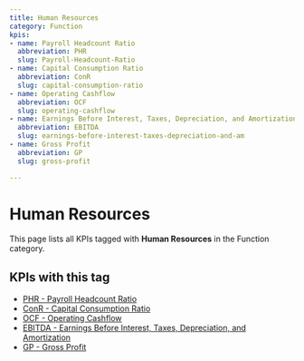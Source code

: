 ```yaml
---
title: Human Resources
category: Function
kpis:
- name: Payroll Headcount Ratio
  abbreviation: PHR
  slug: Payroll-Headcount-Ratio
- name: Capital Consumption Ratio
  abbreviation: ConR
  slug: capital-consumption-ratio
- name: Operating Cashflow
  abbreviation: OCF
  slug: operating-cashflow
- name: Earnings Before Interest, Taxes, Depreciation, and Amortization
  abbreviation: EBITDA
  slug: earnings-before-interest-taxes-depreciation-and-am
- name: Gross Profit
  abbreviation: GP
  slug: gross-profit

---
```


# Human Resources

This page lists all KPIs tagged with **Human Resources** in the Function category.

## KPIs with this tag

- [PHR - Payroll Headcount Ratio](/en/kpis/Payroll-Headcount-Ratio)
- [ConR - Capital Consumption Ratio](/en/kpis/capital-consumption-ratio)
- [OCF - Operating Cashflow](/en/kpis/operating-cashflow)
- [EBITDA - Earnings Before Interest, Taxes, Depreciation, and Amortization](/en/kpis/earnings-before-interest-taxes-depreciation-and-am)
- [GP - Gross Profit](/en/kpis/gross-profit)

